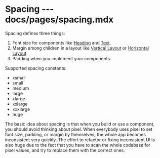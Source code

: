 # Spacing --- docs/pages/spacing.mdx

Spacing defines three things:

1. Font size for components like [Heading](/heading) and [Text](/text).
2. Margin among children in a layout like [Vertical Layout](/layout-vertical) or [Horizontal Layout](/layout-horizontal).
3. Padding when you implement your components.

Supported spacing constants:

- xsmall
- small
- medium
- large
- xlarge
- xxlarge
- xxxlarge
- huge

The basic idea about spacing is that when you build or use a component, you should avoid thinking about pixel. When everybody uses pixel to set font size, padding, or margin by themselves, the whole app becomes inconsistent very quickly. The effort to refactor or fixing inconsistent UI is also huge due to the fact that you have to scan the whole codebase for pixel values, and try to replace them with the correct ones.
